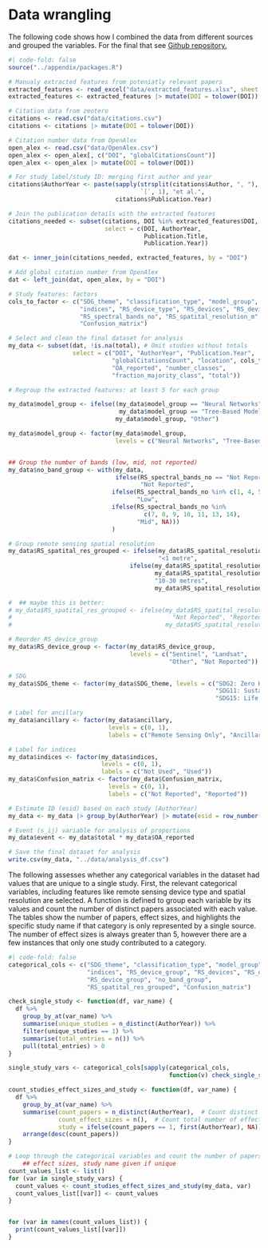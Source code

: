 # Data wrangling

The following code shows how I combined the data from different sources and grouped the variables. For the final that see [Github repository.](https://github.com/N-Leach/master_thesis_rs_meta-analysis/tree/main/data)

```r
#| code-fold: false
source("../appendix/packages.R")

# Manualy extracted features from poteniatly relevant papers
extracted_features <- read_excel("data/extracted_features.xlsx", sheet = "Include", na = "NA")
extracted_features <- extracted_features |> mutate(DOI = tolower(DOI))

# Citation data from zeotero
citations <- read.csv("data/citations.csv")
citations <- citations |> mutate(DOI = tolower(DOI))

# Citation number data from OpenAlex
open_alex <- read.csv("data/OpenAlex.csv")
open_alex <- open_alex[, c("DOI", "globalCitationsCount")]
open_alex <- open_alex |> mutate(DOI = tolower(DOI))

# For study label/study ID: merging first author and year 
citations$AuthorYear <- paste(sapply(strsplit(citations$Author, ", "), 
                                     `[`, 1), "et al.", 
                              citations$Publication.Year)

# Join the publication details with the extracted features
citations_needed <- subset(citations, DOI %in% extracted_features$DOI, 
                           select = c(DOI, AuthorYear, 
                                      Publication.Title, 
                                      Publication.Year))

dat <- inner_join(citations_needed, extracted_features, by = "DOI")

# Add global citation number from OpenAlex
dat <- left_join(dat, open_alex, by = "DOI")

# Study features: factors
cols_to_factor <- c("SDG_theme", "classification_type", "model_group", "ancillary",
                    "indices", "RS_device_type", "RS_devices", "RS_device_group",
                    "RS_spectral_bands_no", "RS_spatital_resolution_m",
                    "Confusion_matrix")

# Select and clean the final dataset for analysis
my_data <- subset(dat, !is.na(total), # Omit studies without totals
                  select = c("DOI", "AuthorYear", "Publication.Year", 
                             "globalCitationsCount", "location", cols_to_factor,
                             "OA_reported", "number_classes", 
                             "fraction_majority_class", "total"))

# Regroup the extracted features: at least 5 for each group

my_data$model_group <- ifelse((my_data$model_group == "Neural Networks" | 
                               my_data$model_group == "Tree-Based Models"), 
                              my_data$model_group, "Other")

my_data$model_group <- factor(my_data$model_group, 
                              levels = c("Neural Networks", "Tree-Based Models", "Other"))


## Group the number of bands (low, mid, not reported)
my_data$no_band_group <- with(my_data, 
                              ifelse(RS_spectral_bands_no == "Not Reported", 
                                     "Not Reported", 
                             ifelse(RS_spectral_bands_no %in% c(1, 4, 5), 
                                    "Low", 
                             ifelse(RS_spectral_bands_no %in% 
                                      c(7, 8, 9, 10, 11, 13, 14), 
                                    "Mid", NA)))
                             )

# Group remote sensing spatial resolution
my_data$RS_spatital_res_grouped <- ifelse(my_data$RS_spatital_resolution_m < 1, 
                                          "<1 metre",
                                  ifelse(my_data$RS_spatital_resolution_m >= 10 & 
                                         my_data$RS_spatital_resolution_m <= 30, 
                                         "10-30 metres", 
                                         my_data$RS_spatital_resolution_m))

#  ## maybe this is better: 
# my_data$RS_spatital_res_grouped <- ifelse(my_data$RS_spatital_resolution_m !=
#                                             "Not Reported", "Reported",  
#                                           my_data$RS_spatital_resolution_m)

# Reorder RS_device_group
my_data$RS_device_group <- factor(my_data$RS_device_group, 
                                  levels = c("Sentinel", "Landsat", 
                                             "Other", "Not Reported"))

# SDG
my_data$SDG_theme <- factor(my_data$SDG_theme, levels = c("SDG2: Zero Hunger", 
                                                          "SDG11: Sustainable Cities", 
                                                          "SDG15: Life on Land"))

# Label for ancillary
my_data$ancillary <- factor(my_data$ancillary, 
                            levels = c(0, 1), 
                            labels = c("Remote Sensing Only", "Ancillary Data Included"))

# Label for indices
my_data$indices <- factor(my_data$indices, 
                          levels = c(0, 1), 
                          labels = c("Not Used", "Used"))
my_data$Confusion_matrix <- factor(my_data$Confusion_matrix, 
                            levels = c(0, 1), 
                            labels = c("Not Reported", "Reported"))

# Estimate ID (esid) based on each study (AuthorYear)
my_data <- my_data |> group_by(AuthorYear) |> mutate(esid = row_number())

# Event (s_ij) variable for analysis of proportions
my_data$event <- my_data$total * my_data$OA_reported

# Save the final dataset for analysis
write.csv(my_data, "../data/analysis_df.csv")


```

The following assesses whether any categorical variables in the dataset had values that are unique to a single study. First, the relevant categorical variables, including features like remote sensing device type and spatial resolution are selected. A function is defined to group each variable by its values and count the number of distinct papers associated with each value. The tables show the number of papers, effect sizes, and highlights the specific study name if that category is only represented by a single source. The number of effect sizes is always greater than 5, however there are a few instances that only one study contributed to a category.

```r
#| code-fold: false
categorical_cols <- c("SDG_theme", "classification_type", "model_group", "ancillary", 
                      "indices", "RS_device_group", "RS_devices", "RS_device_type",
                      "RS_device_group", "no_band_group", 
                      "RS_spatital_res_grouped", "Confusion_matrix")

check_single_study <- function(df, var_name) {
  df %>%
    group_by_at(var_name) %>% 
    summarise(unique_studies = n_distinct(AuthorYear)) %>% 
    filter(unique_studies == 1) %>% 
    summarise(total_entries = n()) %>% 
    pull(total_entries) > 0
}

single_study_vars <- categorical_cols[sapply(categorical_cols, 
                                             function(v) check_single_study(my_data, v))]

count_studies_effect_sizes_and_study <- function(df, var_name) {
  df %>%
    group_by_at(var_name) %>%
    summarise(count_papers = n_distinct(AuthorYear),  # Count distinct papers
              count_effect_sizes = n(),  # Count total number of effect sizes
              study = ifelse(count_papers == 1, first(AuthorYear), NA)) %>%  #name if count is 1
    arrange(desc(count_papers))
}

# Loop through the categorical variables and count the number of papers,
    ## effect sizes, study name given if unique
count_values_list <- list()
for (var in single_study_vars) {
  count_values <- count_studies_effect_sizes_and_study(my_data, var)
  count_values_list[[var]] <- count_values
}


for (var in names(count_values_list)) {
  print(count_values_list[[var]])
}

```


